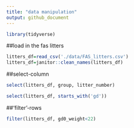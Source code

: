 ```yaml
---
title: "data manipulation"
output: github_document
---
```

```r
library(tidyverse)
```

##load in the fas litters

```r
litters_df=read_csv('./data/FAS_litters.csv')
litters_df=janitor::clean_names(litters_df)
```

##select-column
```r
select(litters_df, group, litter_number)
```
```r
select(litters_df, starts_with('gd'))
```

##'filter'-rows
```r
filter(litters_df, gd0_weight<22)
```









